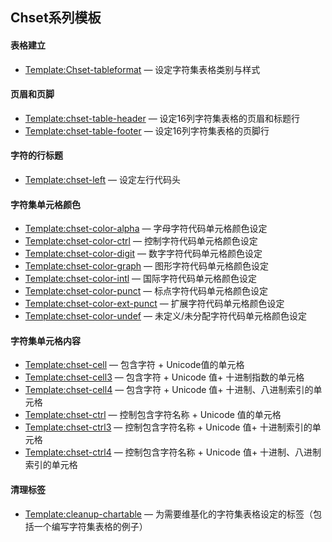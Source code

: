 ==Chset系列模板==
====表格建立====
* [[Template:Chset-tableformat]] — 设定字符集表格类别与样式
====页眉和页脚====
* [[Template:chset-table-header]] — 设定16列字符集表格的页眉和标题行
* [[Template:chset-table-footer]] — 设定16列字符集表格的页脚行

====字符的行标题====
* [[Template:chset-left]] — 设定左行代码头

====字符集单元格颜色====
* [[Template:chset-color-alpha]] — 字母字符代码单元格颜色设定
* [[Template:chset-color-ctrl]] — 控制字符代码单元格颜色设定
* [[Template:chset-color-digit]] — 数字字符代码单元格颜色设定
* [[Template:chset-color-graph]] — 图形字符代码单元格颜色设定
* [[Template:chset-color-intl]] — 国际字符代码单元格颜色设定
* [[Template:chset-color-punct]] — 标点字符代码单元格颜色设定
* [[Template:chset-color-ext-punct]] — 扩展字符代码单元格颜色设定
* [[Template:chset-color-undef]] — 未定义/未分配字符代码单元格颜色设定

====字符集单元格内容====
* [[Template:chset-cell]] — 包含字符 + Unicode值的单元格
* [[Template:chset-cell3]] — 包含字符 + Unicode 值+ 十进制指数的单元格
* [[Template:chset-cell4]] — 包含字符 + Unicode 值+ 十进制、八进制索引的单元格
* [[Template:chset-ctrl]] — 控制包含字符名称 + Unicode 值的单元格
* [[Template:chset-ctrl3]] — 控制包含字符名称 + Unicode 值+ 十进制索引的单元格
* [[Template:chset-ctrl4]] — 控制包含字符名称 + Unicode 值+ 十进制、八进制索引的单元格

====清理标签====
* [[Template:cleanup-chartable]] — 为需要维基化的字符集表格设定的标签（包括一个编写字符集表格的例子）